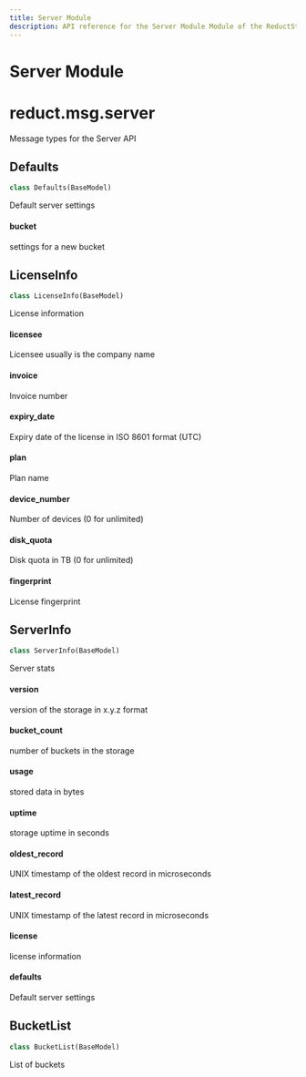 ```yaml
---
title: Server Module
description: API reference for the Server Module Module of the ReductStore Client SDK for Python.
---
```

<head>
    <link rel="canonical" href="https://www.reduct.store/docs/sdk/py/msg.server" />
</head>

# Server Module

<a id="reduct.msg.server"></a>

# reduct.msg.server

Message types for the Server API

<a id="reduct.msg.server.Defaults"></a>

## Defaults

```python
class Defaults(BaseModel)
```

Default server settings

<a id="reduct.msg.server.Defaults.bucket"></a>

#### bucket

settings for a new bucket

<a id="reduct.msg.server.LicenseInfo"></a>

## LicenseInfo

```python
class LicenseInfo(BaseModel)
```

License information

<a id="reduct.msg.server.LicenseInfo.licensee"></a>

#### licensee

Licensee usually is the company name

<a id="reduct.msg.server.LicenseInfo.invoice"></a>

#### invoice

Invoice number

<a id="reduct.msg.server.LicenseInfo.expiry_date"></a>

#### expiry\_date

Expiry date of the license in ISO 8601 format (UTC)

<a id="reduct.msg.server.LicenseInfo.plan"></a>

#### plan

Plan name

<a id="reduct.msg.server.LicenseInfo.device_number"></a>

#### device\_number

Number of devices (0 for unlimited)

<a id="reduct.msg.server.LicenseInfo.disk_quota"></a>

#### disk\_quota

Disk quota in TB (0 for unlimited)

<a id="reduct.msg.server.LicenseInfo.fingerprint"></a>

#### fingerprint

License fingerprint

<a id="reduct.msg.server.ServerInfo"></a>

## ServerInfo

```python
class ServerInfo(BaseModel)
```

Server stats

<a id="reduct.msg.server.ServerInfo.version"></a>

#### version

version of the storage in x.y.z format

<a id="reduct.msg.server.ServerInfo.bucket_count"></a>

#### bucket\_count

number of buckets in the storage

<a id="reduct.msg.server.ServerInfo.usage"></a>

#### usage

stored data in bytes

<a id="reduct.msg.server.ServerInfo.uptime"></a>

#### uptime

storage uptime in seconds

<a id="reduct.msg.server.ServerInfo.oldest_record"></a>

#### oldest\_record

UNIX timestamp of the oldest record in microseconds

<a id="reduct.msg.server.ServerInfo.latest_record"></a>

#### latest\_record

UNIX timestamp of the latest record in microseconds

<a id="reduct.msg.server.ServerInfo.license"></a>

#### license

license information

<a id="reduct.msg.server.ServerInfo.defaults"></a>

#### defaults

Default server settings

<a id="reduct.msg.server.BucketList"></a>

## BucketList

```python
class BucketList(BaseModel)
```

List of buckets


